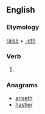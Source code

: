 ==English==

===Etymology===
[[raise]] + [[-eth]]

===Verb===
{{head|en|verb form}}

# {{en-archaic third-person singular of|raise}}

===Anagrams===
* [[ariseth#English|ariseth]]
* [[hastier#English|hastier]]